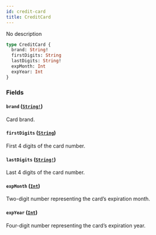 ```yaml
---
id: credit-card
title: CreditCard
---
```


No description

```graphql
type CreditCard {
  brand: String!
  firstDigits: String
  lastDigits: String!
  expMonth: Int
  expYear: Int
}
```

### Fields

#### `brand` ([`String!`](/docs/developer/api-reference/scalars/string))

Card brand.

#### `firstDigits` ([`String`](/docs/developer/api-reference/scalars/string))

First 4 digits of the card number.

#### `lastDigits` ([`String!`](/docs/developer/api-reference/scalars/string))

Last 4 digits of the card number.

#### `expMonth` ([`Int`](/docs/developer/api-reference/scalars/int))

Two-digit number representing the card’s expiration month.

#### `expYear` ([`Int`](/docs/developer/api-reference/scalars/int))

Four-digit number representing the card’s expiration year.
